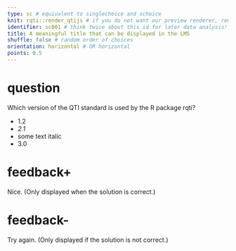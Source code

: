 ```yaml
---
type: sc # equivalent to singlechoice and schoice
knit: rqti::render_qtijs # if you do not want our preview renderer, remove this
identifier: sc001 # think twice about this id for later data analysis!
title: A meaningful title that can be displayed in the LMS
shuffle: false # random order of choices
orientation: horizontal # OR horizontal
points: 0.5
---
```


# question

Which version of the QTI standard is used by the R package rqti?

- 1.2
- *2.1* <!--Mark correct solution with asterisks-->
- some text italic
- 3.0

# feedback+

Nice. (Only displayed when the solution is correct.)

# feedback-

Try again. (Only displayed if the solution is not correct.)

<!-- If you prefer general feedback, just use the the section # feedback and delete the other feedback sections-->
